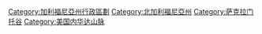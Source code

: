 [[Category:加利福尼亞州行政區劃|Category:加利福尼亞州行政區劃]]
[[Category:北加利福尼亞州|Category:北加利福尼亞州]]
[[Category:萨克拉门托谷|Category:萨克拉门托谷]]
[[Category:美国内华达山脉|Category:美国内华达山脉]]